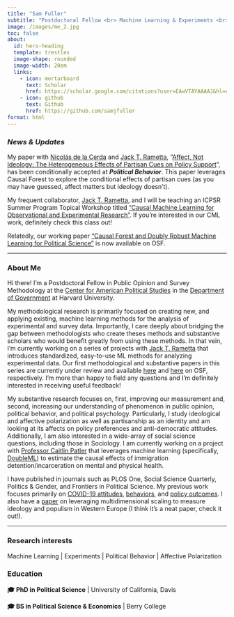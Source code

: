 ```yaml
---
title: "Sam Fuller"
subtitle: "Postdoctoral Fellow <br> Machine Learning & Experiments <br> Polarization & Partisanship <br> Political Violence"
image: /images/me_2.jpg
toc: false
about:
  id: hero-heading
  template: trestles
  image-shape: rounded
  image-width: 20em
  links:
    - icon: mortarboard
      text: Scholar
      href: https://scholar.google.com/citations?user=EAwVTAYAAAAJ&hl=en&oi=ao
    - icon: github
      text: Github
      href: https://github.com/samjfuller
format: html
---
```


### *News & Updates*

My paper with [Nicolás de la Cerda](https://nicolasdelacerda.com/) and [Jack T. Rametta](http://jackrametta.com/), "[Affect, Not Ideology: The Heterogeneous Effects of Partisan Cues on Policy Support](https://osf.io/preprints/osf/4k38a)", has been conditionally accepted at ***Political Behavior***. This paper leverages Causal Forest to explore the conditional effects of partisan cues (as you may have guessed, affect matters but ideology doesn't).

My frequent collaborator, [Jack T. Rametta](http://jackrametta.com/), and I will be teaching an ICPSR Summer Program Topical Workshop titled ["Causal Machine Learning for Observational and Experimental Research"](https://myumi.ch/zXJWb). If you're interested in our CML work, definitely check this class out!

Relatedly, our working paper ["Causal Forest and Doubly Robust Machine Learning for Political Science"](https://osf.io/preprints/osf/nm9de) is now available on OSF.

------------------------------------------------------------------------

::: {#hero-heading}
### About Me

Hi there! I'm a Postdoctoral Fellow in Public Opinion and Survey Methodology at the [Center for American Political Studies](https://caps.gov.harvard.edu/) in the [Department of Government](https://www.gov.harvard.edu/) at Harvard University.

My methodological research is primarily focused on creating new, and applying existing, machine learning methods for the analysis of experimental and survey data. Importantly, I care deeply about bridging the gap between methodologists who create theses methods and substantive scholars who would benefit greatly from using these methods. In that vein, I'm currently working on a series of projects with [Jack T. Rametta](http://jackrametta.com/) that introduces standardized, easy-to-use ML methods for analyzing experimental data. Our first methodological and substantive papers in this series are currently under review and available [here](https://osf.io/preprints/osf/xcwt9) and [here](https://osf.io/preprints/osf/4k38a) on OSF, respectively. I'm more than happy to field any questions and I'm definitely interested in receiving useful feedback!

My substantive research focuses on, first, improving our measurement and, second, increasing our understanding of phenomenon in public opinion, political behavior, and political psychology. Particularly, I study ideological and affective polarization as well as partisanship as an identity and am looking at its affects on policy preferences and anti-democratic attitudes. Additionally, I am also interested in a wide-array of social science questions, including those in Sociology. I am currently working on a project with [Professor Caitlin Patler](https://caitlinpatler.com/) that leverages machine learning (specifically, [DoubleML](https://docs.doubleml.org/stable/index.html)) to estimate the causal effects of immigration detention/incarceration on mental and physical health.

I have published in journals such as PLOS One, Social Science Quarterly, Politics & Gender, and Frontiers in Political Science. My previous work focuses primarily on [COVID-19 attitudes](https://journals.plos.org/plosone/article?id=10.1371/journal.pone.0254127), [behaviors](https://onlinelibrary.wiley.com/doi/full/10.1111/ssqu.12894?casa_token=6e7Z-ZCUfysAAAAA%3A7yZfCaBB6TX6sbWXZlMGrZmmcDZlneO3w7sWqCka2PjzZCXBlOI7ghtgfxdz9DOPDZVwhv7wRajHJfi4), and [policy outcomes](https://journals.plos.org/plosone/article?id=10.1371/journal.pone.0274374). I also have a [paper](https://www.frontiersin.org/articles/10.3389/fpos.2022.984238/full) on leveraging multidimensional scaling to measure ideology and populism in Western Europe (I think it's a neat paper, check it out!).

------------------------------------------------------------------------

### Research interests

Machine Learning \| Experiments \| Political Behavior \| Affective Polarization

### Education

**🎓 PhD in Political Science** \| University of California, Davis

**🎓 BS in Political Science & Economics** \| Berry College
:::

